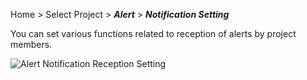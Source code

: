 Home > Select Project > **_Alert_** > **_Notification Setting_**

You can set various functions related to reception of alerts by project members.

![Alert Notification Reception Setting](/img/alert_receving_setting-server.png)
